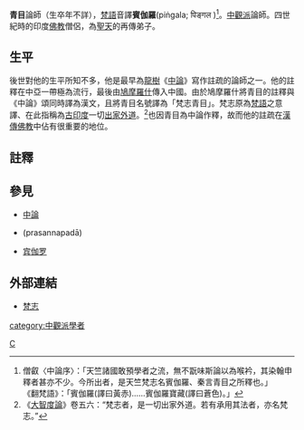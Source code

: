 '''青目'''論師（生卒年不詳），[[梵語|梵語]]音譯'''賓伽羅'''(piṅgala; पिङ्गल )<ref>僧叡〈中論序〉：「天竺諸國敢預學者之流，無不翫味斯論以為喉衿，其染翰申釋者甚亦不少。今所出者，是天竺梵志名賓伽羅、秦言青目之所釋也。」<br/> 《翻梵語》：「賓伽羅(譯曰黃赤)……賓伽羅寶藏(譯曰蒼色)。」</ref>。[[中觀派|中觀派]]論師。四世紀時的印度[[佛教|佛教]]僧侶，為[[聖天|聖天]]的再傳弟子。

==生平==
後世對他的生平所知不多，他是最早為[[龍樹|龍樹]]《[[中論|中論]]》寫作註疏的論師之一。他的註釋在中亞一帶極為流行，最後由[[鳩摩羅什|鳩摩羅什]]傳入中國。由於鳩摩羅什將青目的註釋與《中論》頌同時譯為漢文，且將青目名號譯為「梵志青目」。梵志原為[[梵語|梵語]]之意譯、在此指稱為[[古印度|古印度]]一切[[出家|出家]][[外道|外道]]。<ref>《[[大智度論|大智度論]]》卷五六：“梵志者，是一切出家外道。若有承用其法者，亦名梵志。”</ref>也因青目為中論作釋，故而他的註疏在[[漢傳佛教|漢傳佛教]]中佔有很重要的地位。

==註釋==
{{reflist}}

==參見==
*[[中論|中論]]
*{{le|淨明句論|Prasannapada}} (prasannapadā)
*[[宾伽罗|宾伽罗]]

==外部連結==
*[https://baike.baidu.com/item/%E6%A2%B5%E5%BF%97 梵志]

{{佛教人物小作品}}

[[Category:印度佛教徒|C]]
[[category:中觀派學者|category:中觀派學者]]